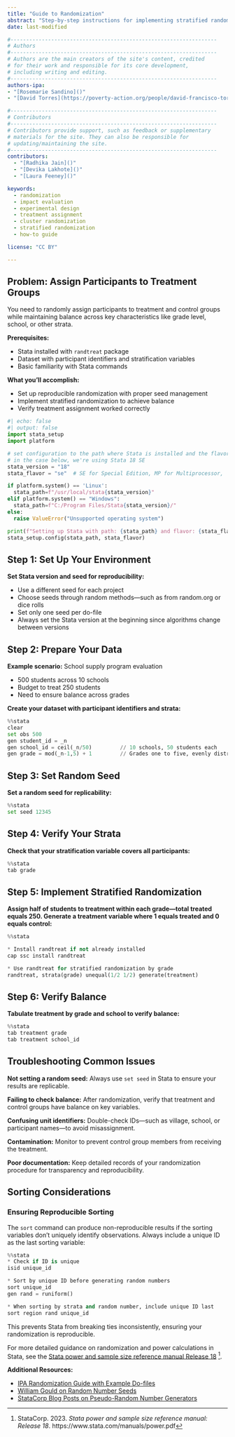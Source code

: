 ```yaml
---
title: "Guide to Randomization"
abstract: "Step-by-step instructions for implementing stratified randomization in Stata, including reproducible seed setting, balance checking, and troubleshooting common issues."
date: last-modified

#------------------------------------------------------------------
# Authors
#------------------------------------------------------------------
# Authors are the main creators of the site's content, credited
# for their work and responsible for its core development,
# including writing and editing.
#------------------------------------------------------------------
authors-ipa:
- "[Rosemarie Sandino]()"
- "[David Torres](https://poverty-action.org/people/david-francisco-torres-leon)"

#------------------------------------------------------------------
# Contributors
#------------------------------------------------------------------
# Contributors provide support, such as feedback or supplementary
# materials for the site. They can also be responsible for
# updating/maintaining the site.
#------------------------------------------------------------------
contributors:
  - "[Radhika Jain]()"
  - "[Devika Lakhote]()"
  - "[Laura Feeney]()"

keywords:
  - randomization
  - impact evaluation
  - experimental design
  - treatment assignment
  - cluster randomization
  - stratified randomization
  - how-to guide

license: "CC BY"

---
```


## Problem: Assign Participants to Treatment Groups

You need to randomly assign participants to treatment and control groups while maintaining balance across key characteristics like grade level, school, or other strata.

**Prerequisites:**

- Stata installed with `randtreat` package
- Dataset with participant identifiers and stratification variables
- Basic familiarity with Stata commands

**What you'll accomplish:**

- Set up reproducible randomization with proper seed management
- Implement stratified randomization to achieve balance
- Verify treatment assignment worked correctly

```python
#| echo: false
#| output: false
import stata_setup
import platform

# set configuration to the path where Stata is installed and the flavor of Stata
# in the case below, we're using Stata 18 SE
stata_version = "18"
stata_flavor = "se"  # SE for Special Edition, MP for Multiprocessor,

if platform.system() == 'Linux':
  stata_path=f"/usr/local/stata{stata_version}"
elif platform.system() == "Windows":
  stata_path=f"C:/Program Files/Stata{stata_version}/"
else:
  raise ValueError("Unsupported operating system")

print(f"Setting up Stata with path: {stata_path} and flavor: {stata_flavor}")
stata_setup.config(stata_path, stata_flavor)
```

## Step 1: Set Up Your Environment

**Set Stata version and seed for reproducibility:**

- Use a different seed for each project
- Choose seeds through random methods—such as from random.org or dice rolls
- Set only one seed per do-file
- Always set the Stata version at the beginning since algorithms change between versions

## Step 2: Prepare Your Data

**Example scenario:** School supply program evaluation

- 500 students across 10 schools
- Budget to treat 250 students
- Need to ensure balance across grades

**Create your dataset with participant identifiers and strata:**

```python
%%stata
clear
set obs 500
gen student_id = _n
gen school_id = ceil(_n/50)         // 10 schools, 50 students each
gen grade = mod(_n-1,5) + 1         // Grades one to five, evenly distributed
```

## Step 3: Set Random Seed

**Set a random seed for replicability:**

```python
%%stata
set seed 12345
```

## Step 4: Verify Your Strata

**Check that your stratification variable covers all participants:**

```python
%%stata
tab grade
```

## Step 5: Implement Stratified Randomization

**Assign half of students to treatment within each grade—total treated equals 250. Generate a treatment variable where 1 equals treated and 0 equals control:**

```python
%%stata

* Install randtreat if not already installed
cap ssc install randtreat

* Use randtreat for stratified randomization by grade
randtreat, strata(grade) unequal(1/2 1/2) generate(treatment)
```

## Step 6: Verify Balance

**Tabulate treatment by grade and school to verify balance:**

```python
%%stata
tab treatment grade
tab treatment school_id
```

## Troubleshooting Common Issues

**Not setting a random seed:** Always use `set seed` in Stata to ensure your results are replicable.

**Failing to check balance:** After randomization, verify that treatment and control groups have balance on key variables.

**Confusing unit identifiers:** Double-check IDs—such as village, school, or participant names—to avoid misassignment.

**Contamination:** Monitor to prevent control group members from receiving the treatment.

**Poor documentation:** Keep detailed records of your randomization procedure for transparency and reproducibility.

::: {.callout-warning collapse="true"}

## Sorting Considerations

### Ensuring Reproducible Sorting

The `sort` command can produce non-reproducible results if the sorting variables don't uniquely identify observations. Always include a unique ID as the last sorting variable:

```python
%%stata
* Check if ID is unique
isid unique_id

* Sort by unique ID before generating random numbers
sort unique_id
gen rand = runiform()

* When sorting by strata and random number, include unique ID last
sort region rand unique_id
```

This prevents Stata from breaking ties inconsistently, ensuring your randomization is reproducible.
:::

For more detailed guidance on randomization and power calculations in Stata, see the [Stata power and sample size reference manual Release 18](https://www.stata.com/manuals/power.pdf) [^1].

**Additional Resources:**

- [IPA Randomization Guide with Example Do-files](https://ipastorage.box.com/s/sslf9h67yaejnhn3zz02ez3k508irzu8)
- [William Gould on Random Number Seeds](https://blog.stata.com/2016/03/10/how-to-generate-random-numbers-in-stata/)
- [StataCorp Blog Posts on Pseudo-Random Number Generators](https://blog.stata.com/tag/random-numbers/)

[^1]: StataCorp. 2023. *Stata power and sample size reference manual: Release 18*. https://www.stata.com/manuals/power.pdf
